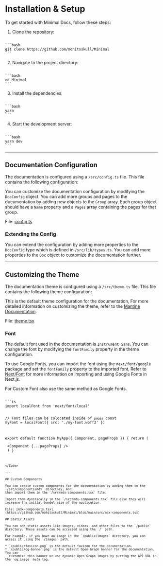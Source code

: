 # Installation & Setup

To get started with Minimal Docs, follow these steps:

1. Clone the repository:

<Code>
```bash
git clone https://github.com/mohitxskull/Minimal
```
</Code>

2. Navigate to the project directory:

<Code>
```bash
cd Minimal
```
</Code>

3. Install the dependencies:

<Code>
```bash
yarn
```
</Code>

4. Start the development server:

<Code>
```bash
yarn dev
```
</Code>

---

## Documentation Configuration

The documentation is configured using a `/src/config.ts` file. This file contains the following configuration:


You can customize the documentation configuration by modifying the `DocConfig` object. You can
add more groups and pages to the documentation by adding new objects to the `Group` array. Each 
group object should have a `Name` property and a `Pages` array containing the pages for that group.

File: [config.ts](https://github.com/mohitxskull/Minimal/blob/main/src/config.ts)

### Extending the Config

You can extend the configuration by adding more properties to the `DocConfig` type
which is defined in `/src/lib/types.ts`. You can add more properties to the `Doc` object
to customize the documentation further.

---

## Customizing the Theme

The documentation theme is configured using a `/src/theme.ts` file. This file contains the following theme configuration:

This is the default theme configuration for the documentation, For more detailed
information on customizing the theme, refer to the [Mantine Documentation](https://mantine.dev/theming/theme-object/).

File: [theme.tsx](https://github.com/mohitxskull/Minimal/blob/main/src/theme.tsx)

### Font

The default font used in the documentation is `Instrument Sans`.
You can change the font by modifying the `fontFamily` property in the theme configuration.

To use Google Fonts, you can import the font using the `next/font/google` package and set the `fontFamily` property to the imported font,
Refer to [Next/Font](https://nextjs.org/docs/pages/building-your-application/optimizing/fonts) for more information on importing and
using Google Fonts in Next.js.

For Custom Font also use the same method as Google Fonts.

<Code>
```ts
import localFont from 'next/font/local'
 
// Font files can be colocated inside of `pages`
const myFont = localFont({ src: './my-font.woff2' })
 
export default function MyApp({ Component, pageProps }) {
  return (
    <main className={myFont.className}>
      <Component {...pageProps} />
    </main>
  )
}
```
</Code>

---

## Custom Components

You can create custom components for the documentation by adding them to the `/src/components/mdx` directory, And
then import them in the `/src/mdx-components.tsx` file.

Import them dynimically in the `/src/mdx-components.tsx` file else they will increase the initial bundel size of the application.

File: [mdx-components.tsx](https://github.com/mohitxskull/Minimal/blob/main/src/mdx-components.tsx)

## Static Assets

You can add static assets like images, videos, and other files to the `/public` directory. These assets can be accessed using the `/` path.

For example, if you have an image in the `/public/images` directory, you can access it using the `/images` path.

* `/public/favicon.png` is the default favicon for the documentation.
* `/public/og-banner.png` is the default Open Graph banner for the documentation. You can
  customize this banner or use dynamic Open Graph images by putting the API URL in the `og:image` meta tag.